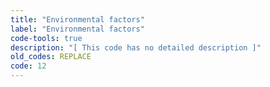 ```yaml
---
title: "Environmental factors"
label: "Environmental factors"
code-tools: true
description: "[ This code has no detailed description ]"
old_codes: REPLACE
code: 12
---
```


